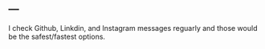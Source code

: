 ---
---

<link rel="stylesheet" href="styles.css" type="text/css">

I check Github, Linkdin, and Instagram messages reguarly and those would be the safest/fastest options. 
